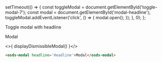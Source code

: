   setTimeout(() => {
    const toggleModal = document.getElementById('toggle-modal-7');
    const modal = document.getElementById('modal-headline');
    toggleModal.addEventListener('click', () => {
      modal.open();
    });
  }, 0);
};

<osds-button id="toggle-modal-7" color='primary' inline>Toggle modal with headline</osds-button>

<osds-modal id="modal-headline" masked headline='Headline'>Modal</osds-modal>

<>{ displayDismissibleModal() }</>

```html
<osds-modal headline='Headline'>Modal</osds-modal>
```
